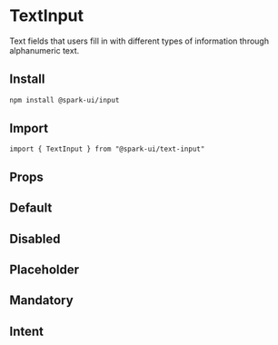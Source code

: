 


<Meta of={stories} />

# TextInput

Text fields that users fill in with different types of information through alphanumeric text.

## Install

```sh
npm install @spark-ui/input
```

## Import

```tsx
import { TextInput } from "@spark-ui/text-input"
```

## Props

<ArgTypes of={TextInput} />

## Default
<Canvas of={stories.Default} />

## Disabled
<Canvas of={stories.Disabled} />

## Placeholder
<Canvas of={stories.Placeholder} />

## Mandatory
<Canvas of={stories.Mandatory} />

## Intent
<Canvas of={stories.Intent} />
